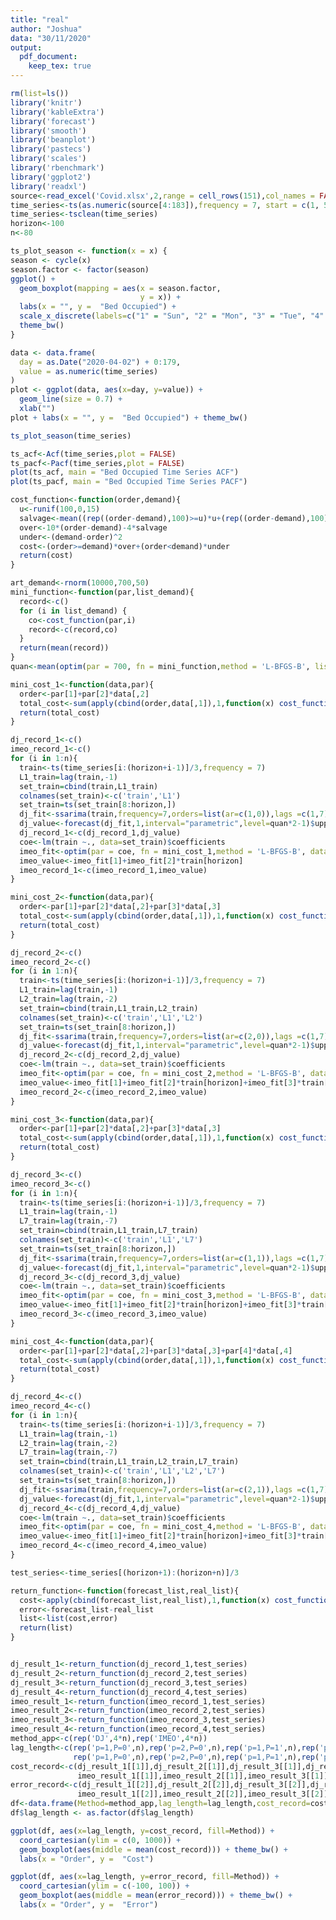 ```yaml
---
title: "real"
author: "Joshua"
data: "30/11/2020"
output: 
  pdf_document:
    keep_tex: true
---
```


```r
rm(list=ls())
library('knitr')
library('kableExtra')
library('forecast')
library('smooth')
library('beanplot')
library('pastecs')
library('scales')
library('rbenchmark')
library('ggplot2')
library('readxl')
source<-read_excel('Covid.xlsx',2,range = cell_rows(151),col_names = FALSE)
time_series<-ts(as.numeric(source[4:183]),frequency = 7, start = c(1, 5))
time_series<-tsclean(time_series)
horizon<-100
n<-80
```


```r
ts_plot_season <- function(x = x) {
season <- cycle(x)
season.factor <- factor(season)
ggplot() + 
  geom_boxplot(mapping = aes(x = season.factor,
                             y = x)) +
  labs(x = "", y =  "Bed Occupied") +
  scale_x_discrete(labels=c("1" = "Sun", "2" = "Mon", "3" = "Tue", "4" = "Wed", "5" = "Thu", "6" = "Fri", "7" = "Sat")) +
  theme_bw()
}

data <- data.frame(
  day = as.Date("2020-04-02") + 0:179,
  value = as.numeric(time_series)
)
plot <- ggplot(data, aes(x=day, y=value)) +
  geom_line(size = 0.7) + 
  xlab("")
plot + labs(x = "", y =  "Bed Occupied") + theme_bw()

ts_plot_season(time_series)
```


```r
ts_acf<-Acf(time_series,plot = FALSE)
ts_pacf<-Pacf(time_series,plot = FALSE)
plot(ts_acf, main = "Bed Occupied Time Series ACF")
plot(ts_pacf, main = "Bed Occupied Time Series PACF")
```

```r
cost_function<-function(order,demand){
  u<-runif(100,0,15)
  salvage<-mean((rep((order-demand),100)>=u)*u+(rep((order-demand),100)<u)*rep((order-demand),100))
  over<-10*(order-demand)-4*salvage
  under<-(demand-order)^2
  cost<-(order>=demand)*over+(order<demand)*under
  return(cost)
}


```

```r
art_demand<-rnorm(10000,700,50)
mini_function<-function(par,list_demand){
  record<-c()
  for (i in list_demand) {
    co<-cost_function(par,i)
    record<-c(record,co)
  }
  return(mean(record))
}
quan<-mean(optim(par = 700, fn = mini_function,method = 'L-BFGS-B', list_demand = art_demand)$par>art_demand)
```

```r
mini_cost_1<-function(data,par){
  order<-par[1]+par[2]*data[,2]
  total_cost<-sum(apply(cbind(order,data[,1]),1,function(x) cost_function(x[1],x[2])))
  return(total_cost)
}

dj_record_1<-c()
imeo_record_1<-c()
for (i in 1:n){
  train<-ts(time_series[i:(horizon+i-1)]/3,frequency = 7)
  L1_train=lag(train,-1)
  set_train=cbind(train,L1_train)
  colnames(set_train)<-c('train','L1')
  set_train=ts(set_train[8:horizon,])
  dj_fit<-ssarima(train,frequency=7,orders=list(ar=c(1,0)),lags =c(1,7),constant=T)
  dj_value<-forecast(dj_fit,1,interval="parametric",level=quan*2-1)$upper
  dj_record_1<-c(dj_record_1,dj_value)
  coe<-lm(train ~., data=set_train)$coefficients
  imeo_fit<-optim(par = coe, fn = mini_cost_1,method = 'L-BFGS-B', data = set_train)$par
  imeo_value<-imeo_fit[1]+imeo_fit[2]*train[horizon]
  imeo_record_1<-c(imeo_record_1,imeo_value)
}

```

```r
mini_cost_2<-function(data,par){
  order<-par[1]+par[2]*data[,2]+par[3]*data[,3]
  total_cost<-sum(apply(cbind(order,data[,1]),1,function(x) cost_function(x[1],x[2])))
  return(total_cost)
}

dj_record_2<-c()
imeo_record_2<-c()
for (i in 1:n){
  train<-ts(time_series[i:(horizon+i-1)]/3,frequency = 7)
  L1_train=lag(train,-1)
  L2_train=lag(train,-2)
  set_train=cbind(train,L1_train,L2_train)
  colnames(set_train)<-c('train','L1','L2')
  set_train=ts(set_train[8:horizon,])
  dj_fit<-ssarima(train,frequency=7,orders=list(ar=c(2,0)),lags =c(1,7),constant=T)
  dj_value<-forecast(dj_fit,1,interval="parametric",level=quan*2-1)$upper
  dj_record_2<-c(dj_record_2,dj_value)
  coe<-lm(train ~., data=set_train)$coefficients
  imeo_fit<-optim(par = coe, fn = mini_cost_2,method = 'L-BFGS-B', data = set_train)$par
  imeo_value<-imeo_fit[1]+imeo_fit[2]*train[horizon]+imeo_fit[3]*train[horizon-1]
  imeo_record_2<-c(imeo_record_2,imeo_value)
}
```

```r
mini_cost_3<-function(data,par){
  order<-par[1]+par[2]*data[,2]+par[3]*data[,3]
  total_cost<-sum(apply(cbind(order,data[,1]),1,function(x) cost_function(x[1],x[2])))
  return(total_cost)
}

dj_record_3<-c()
imeo_record_3<-c()
for (i in 1:n){
  train<-ts(time_series[i:(horizon+i-1)]/3,frequency = 7)
  L1_train=lag(train,-1)
  L7_train=lag(train,-7)
  set_train=cbind(train,L1_train,L7_train)
  colnames(set_train)<-c('train','L1','L7')
  set_train=ts(set_train[8:horizon,])
  dj_fit<-ssarima(train,frequency=7,orders=list(ar=c(1,1)),lags =c(1,7),constant=T)
  dj_value<-forecast(dj_fit,1,interval="parametric",level=quan*2-1)$upper
  dj_record_3<-c(dj_record_3,dj_value)
  coe<-lm(train ~., data=set_train)$coefficients
  imeo_fit<-optim(par = coe, fn = mini_cost_3,method = 'L-BFGS-B', data = set_train)$par
  imeo_value<-imeo_fit[1]+imeo_fit[2]*train[horizon]+imeo_fit[3]*train[horizon-6]
  imeo_record_3<-c(imeo_record_3,imeo_value)
}
```

```r
mini_cost_4<-function(data,par){
  order<-par[1]+par[2]*data[,2]+par[3]*data[,3]+par[4]*data[,4]
  total_cost<-sum(apply(cbind(order,data[,1]),1,function(x) cost_function(x[1],x[2])))
  return(total_cost)
}

dj_record_4<-c()
imeo_record_4<-c()
for (i in 1:n){
  train<-ts(time_series[i:(horizon+i-1)]/3,frequency = 7)
  L1_train=lag(train,-1)
  L2_train=lag(train,-2)
  L7_train=lag(train,-7)
  set_train=cbind(train,L1_train,L2_train,L7_train)
  colnames(set_train)<-c('train','L1','L2','L7')
  set_train=ts(set_train[8:horizon,])
  dj_fit<-ssarima(train,frequency=7,orders=list(ar=c(2,1)),lags =c(1,7),constant=T)
  dj_value<-forecast(dj_fit,1,interval="parametric",level=quan*2-1)$upper
  dj_record_4<-c(dj_record_4,dj_value)
  coe<-lm(train ~., data=set_train)$coefficients
  imeo_fit<-optim(par = coe, fn = mini_cost_4,method = 'L-BFGS-B', data = set_train)$par
  imeo_value<-imeo_fit[1]+imeo_fit[2]*train[horizon]+imeo_fit[3]*train[horizon-1]+imeo_fit[4]*train[horizon-6]
  imeo_record_4<-c(imeo_record_4,imeo_value)
}
```

```r
test_series<-time_series[(horizon+1):(horizon+n)]/3

return_function<-function(forecast_list,real_list){
  cost<-apply(cbind(forecast_list,real_list),1,function(x) cost_function(x[1],x[2]))
  error<-forecast_list-real_list
  list<-list(cost,error)
  return(list)
}


dj_result_1<-return_function(dj_record_1,test_series)
dj_result_2<-return_function(dj_record_2,test_series)
dj_result_3<-return_function(dj_record_3,test_series)
dj_result_4<-return_function(dj_record_4,test_series)
imeo_result_1<-return_function(imeo_record_1,test_series)
imeo_result_2<-return_function(imeo_record_2,test_series)
imeo_result_3<-return_function(imeo_record_3,test_series)
imeo_result_4<-return_function(imeo_record_4,test_series)
method_app<-c(rep('DJ',4*n),rep('IMEO',4*n))
lag_length<-c(rep('p=1,P=0',n),rep('p=2,P=0',n),rep('p=1,P=1',n),rep('p=2,P=1',n),
              rep('p=1,P=0',n),rep('p=2,P=0',n),rep('p=1,P=1',n),rep('p=2,P=1',n))
cost_record<-c(dj_result_1[[1]],dj_result_2[[1]],dj_result_3[[1]],dj_result_4[[1]],
               imeo_result_1[[1]],imeo_result_2[[1]],imeo_result_3[[1]],imeo_result_4[[1]])
error_record<-c(dj_result_1[[2]],dj_result_2[[2]],dj_result_3[[2]],dj_result_4[[2]],
               imeo_result_1[[2]],imeo_result_2[[2]],imeo_result_3[[2]],imeo_result_4[[2]])
df<-data.frame(Method=method_app,lag_length=lag_length,cost_record=cost_record,error_record=error_record)
df$lag_length <- as.factor(df$lag_length)
```

```r
ggplot(df, aes(x=lag_length, y=cost_record, fill=Method)) +
  coord_cartesian(ylim = c(0, 1000)) +
  geom_boxplot(aes(middle = mean(cost_record))) + theme_bw() + 
  labs(x = "Order", y =  "Cost")

ggplot(df, aes(x=lag_length, y=error_record, fill=Method)) +
  coord_cartesian(ylim = c(-100, 100)) +
  geom_boxplot(aes(middle = mean(error_record))) + theme_bw() + 
  labs(x = "Order", y =  "Error")
```






